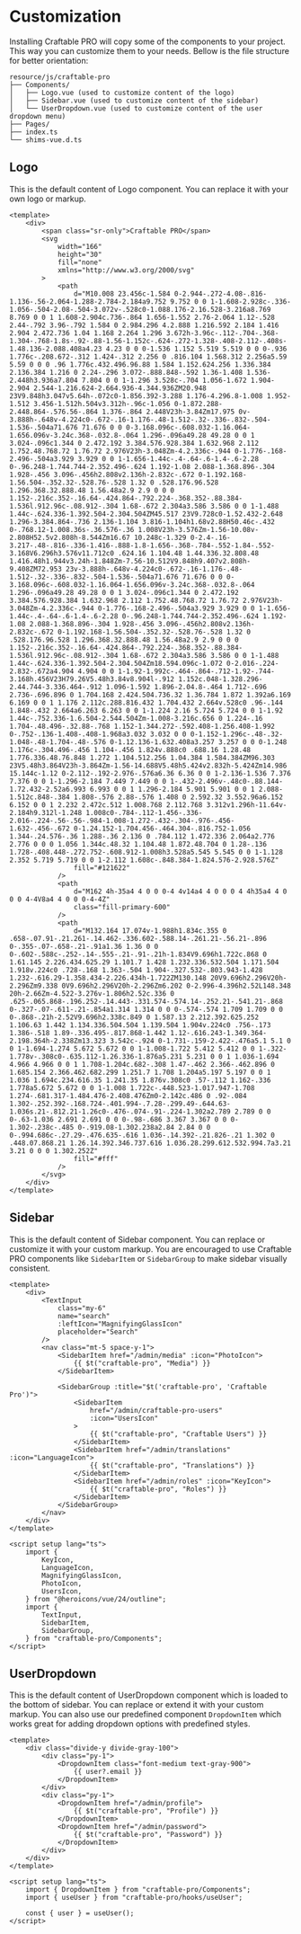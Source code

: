 # Customization

Installing Craftable PRO will copy some of the components to your project. This way you can customize them to your needs. Bellow is the file structure for better orientation:

```
resource/js/craftable-pro
├── Components/
│   ├── Logo.vue (used to customize content of the logo)
│   ├── Sidebar.vue (used to customize content of the sidebar)
│   └── UserDropdown.vue (used to customize content of the user dropdown menu)
├── Pages/
├── index.ts
└── shims-vue.d.ts
```

## Logo

This is the default content of Logo component. You can replace it with your own logo or markup.

```vue filename="resources/js/craftable-pro/Components/Logo.vue"
<template>
    <div>
        <span class="sr-only">Craftable PRO</span>
        <svg
            width="166"
            height="30"
            fill="none"
            xmlns="http://www.w3.org/2000/svg"
        >
            <path
                d="M10.008 23.456c-1.584 0-2.944-.272-4.08-.816-1.136-.56-2.064-1.288-2.784-2.184a9.752 9.752 0 0 1-1.608-2.928c-.336-1.056-.504-2.08-.504-3.072v-.528c0-1.088.176-2.16.528-3.216a8.769 8.769 0 0 1 1.608-2.904c.736-.864 1.656-1.552 2.76-2.064 1.12-.528 2.44-.792 3.96-.792 1.584 0 2.984.296 4.2.888 1.216.592 2.184 1.416 2.904 2.472.736 1.04 1.168 2.264 1.296 3.672h-3.96c-.112-.704-.368-1.304-.768-1.8s-.92-.88-1.56-1.152c-.624-.272-1.328-.408-2.112-.408s-1.48.136-2.088.408a4.23 4.23 0 0 0-1.536 1.152 5.519 5.519 0 0 0-.936 1.776c-.208.672-.312 1.424-.312 2.256 0 .816.104 1.568.312 2.256a5.59 5.59 0 0 0 .96 1.776c.432.496.96.88 1.584 1.152.624.256 1.336.384 2.136.384 1.216 0 2.24-.296 3.072-.888.848-.592 1.36-1.408 1.536-2.448h3.936a7.804 7.804 0 0 1-1.296 3.528c-.704 1.056-1.672 1.904-2.904 2.544-1.216.624-2.664.936-4.344.936ZM20.948 23V9.848h3.047v5.64h-.072c0-1.856.392-3.288 1.176-4.296.8-1.008 1.952-1.512 3.456-1.512h.504v3.312h-.96c-1.056 0-1.872.288-2.448.864-.576.56-.864 1.376-.864 2.448V23h-3.84Zm17.975 0v-3.888h-.648v-4.224c0-.672-.16-1.176-.48-1.512-.32-.336-.832-.504-1.536-.504a71.676 71.676 0 0 0-3.168.096c-.608.032-1.16.064-1.656.096v-3.24c.368-.032.8-.064 1.296-.096a49.28 49.28 0 0 1 3.024-.096c1.344 0 2.472.192 3.384.576.928.384 1.632.968 2.112 1.752.48.768.72 1.76.72 2.976V23h-3.048Zm-4.2.336c-.944 0-1.776-.168-2.496-.504a3.929 3.929 0 0 1-1.656-1.44c-.4-.64-.6-1.4-.6-2.28 0-.96.248-1.744.744-2.352.496-.624 1.192-1.08 2.088-1.368.896-.304 1.928-.456 3.096-.456h2.808v2.136h-2.832c-.672 0-1.192.168-1.56.504-.352.32-.528.76-.528 1.32 0 .528.176.96.528 1.296.368.32.888.48 1.56.48a2.9 2.9 0 0 0 1.152-.216c.352-.16.64-.424.864-.792.224-.368.352-.88.384-1.536l.912.96c-.08.912-.304 1.68-.672 2.304a3.586 3.586 0 0 1-1.488 1.44c-.624.336-1.392.504-2.304.504ZM45.517 23V9.728c0-1.52.432-2.648 1.296-3.384.864-.736 2.136-1.104 3.816-1.104h1.68v2.88H50.46c-.432 0-.768.12-1.008.36s-.36.576-.36 1.008V23h-3.576Zm-1.56-10.08v-2.808H52.5v2.808h-8.544Zm16.67 10.248c-1.329 0-2.4-.16-3.217-.48-.816-.336-1.416-.888-1.8-1.656-.368-.784-.552-1.84-.552-3.168V6.296h3.576v11.712c0 .624.16 1.104.48 1.44.336.32.808.48 1.416.48h1.944v3.24h-1.848Zm-7.56-10.512V9.848h9.407v2.808h-9.408ZM72.953 23v-3.888h-.648v-4.224c0-.672-.16-1.176-.48-1.512-.32-.336-.832-.504-1.536-.504a71.676 71.676 0 0 0-3.168.096c-.608.032-1.16.064-1.656.096v-3.24c.368-.032.8-.064 1.296-.096a49.28 49.28 0 0 1 3.024-.096c1.344 0 2.472.192 3.384.576.928.384 1.632.968 2.112 1.752.48.768.72 1.76.72 2.976V23h-3.048Zm-4.2.336c-.944 0-1.776-.168-2.496-.504a3.929 3.929 0 0 1-1.656-1.44c-.4-.64-.6-1.4-.6-2.28 0-.96.248-1.744.744-2.352.496-.624 1.192-1.08 2.088-1.368.896-.304 1.928-.456 3.096-.456h2.808v2.136h-2.832c-.672 0-1.192.168-1.56.504-.352.32-.528.76-.528 1.32 0 .528.176.96.528 1.296.368.32.888.48 1.56.48a2.9 2.9 0 0 0 1.152-.216c.352-.16.64-.424.864-.792.224-.368.352-.88.384-1.536l.912.96c-.08.912-.304 1.68-.672 2.304a3.586 3.586 0 0 1-1.488 1.44c-.624.336-1.392.504-2.304.504Zm18.594.096c-1.072 0-2.016-.224-2.832-.672a4.904 4.904 0 0 1-1.92-1.992c-.464-.864-.712-1.92-.744-3.168h.456V23H79.26V5.48h3.84v8.904l-.912 1.152c.048-1.328.296-2.44.744-3.336.464-.912 1.096-1.592 1.896-2.04.8-.464 1.712-.696 2.736-.696.896 0 1.704.168 2.424.504.736.32 1.36.784 1.872 1.392a6.169 6.169 0 0 1 1.176 2.112c.288.816.432 1.704.432 2.664v.528c0 .96-.144 1.848-.432 2.664a6.263 6.263 0 0 1-1.224 2.16 5.724 5.724 0 0 1-1.92 1.44c-.752.336-1.6.504-2.544.504Zm-1.008-3.216c.656 0 1.224-.16 1.704-.48.496-.32.88-.768 1.152-1.344.272-.592.408-1.256.408-1.992 0-.752-.136-1.408-.408-1.968a3.032 3.032 0 0 0-1.152-1.296c-.48-.32-1.048-.48-1.704-.48-.576 0-1.12.136-1.632.408a3.257 3.257 0 0 0-1.248 1.176c-.304.496-.456 1.104-.456 1.824v.888c0 .688.16 1.28.48 1.776.336.48.76.848 1.272 1.104.512.256 1.04.384 1.584.384ZM96.303 23V5.48h3.864V23h-3.864Zm-1.56-14.688V5.48h5.424v2.832h-5.424Zm14.986 15.144c-1.12 0-2.112-.192-2.976-.576a6.36 6.36 0 0 1-2.136-1.536 7.376 7.376 0 0 1-1.296-2.184 7.449 7.449 0 0 1-.432-2.496v-.48c0-.88.144-1.72.432-2.52a6.993 6.993 0 0 1 1.296-2.184 5.901 5.901 0 0 1 2.088-1.512c.848-.384 1.808-.576 2.88-.576 1.408 0 2.592.32 3.552.96a6.152 6.152 0 0 1 2.232 2.472c.512 1.008.768 2.112.768 3.312v1.296h-11.64v-2.184h9.312l-1.248 1.008c0-.784-.112-1.456-.336-2.016-.224-.56-.56-.984-1.008-1.272-.432-.304-.976-.456-1.632-.456-.672 0-1.24.152-1.704.456-.464.304-.816.752-1.056 1.344-.24.576-.36 1.288-.36 2.136 0 .784.112 1.472.336 2.064a2.776 2.776 0 0 0 1.056 1.344c.48.32 1.104.48 1.872.48.704 0 1.28-.136 1.728-.408.448-.272.752-.608.912-1.008h3.528a5.545 5.545 0 0 1-1.128 2.352 5.719 5.719 0 0 1-2.112 1.608c-.848.384-1.824.576-2.928.576Z"
                fill="#121622"
            />
            <path
                d="M162 4h-35a4 4 0 0 0-4 4v14a4 4 0 0 0 4 4h35a4 4 0 0 0 4-4V8a4 4 0 0 0-4-4Z"
                class="fill-primary-600"
            />
            <path
                d="M132.164 17.074v-1.988h1.834c.355 0 .658-.07.91-.21.261-.14.462-.336.602-.588.14-.261.21-.56.21-.896 0-.355-.07-.658-.21-.91a1.36 1.36 0 0 0-.602-.588c-.252-.14-.555-.21-.91-.21h-1.834V9.696h1.722c.868 0 1.61.145 2.226.434.625.29 1.101.7 1.428 1.232.336.532.504 1.171.504 1.918v.224c0 .728-.168 1.363-.504 1.904-.327.532-.803.943-1.428 1.232-.616.29-1.358.434-2.226.434h-1.722ZM130.148 20V9.696h2.296V20h-2.296Zm9.338 0V9.696h2.296V20h-2.296Zm6.202 0-2.996-4.396h2.52L148.348 20h-2.66Zm-4.522-3.276v-1.806h2.52c.336 0 .625-.065.868-.196.252-.14.443-.331.574-.574.14-.252.21-.541.21-.868 0-.327-.07-.611-.21-.854a1.314 1.314 0 0 0-.574-.574 1.709 1.709 0 0 0-.868-.21h-2.52V9.696h2.338c.849 0 1.587.13 2.212.392.625.252 1.106.63 1.442 1.134.336.504.504 1.139.504 1.904v.224c0 .756-.173 1.386-.518 1.89-.336.495-.817.868-1.442 1.12-.616.243-1.349.364-2.198.364h-2.338Zm13.323 3.542c-.924 0-1.731-.159-2.422-.476a5.1 5.1 0 0 1-1.694-1.274 5.672 5.672 0 0 1-1.008-1.722 5.412 5.412 0 0 1-.322-1.778v-.308c0-.635.112-1.26.336-1.876a5.231 5.231 0 0 1 1.036-1.694 4.966 4.966 0 0 1 1.708-1.204c.682-.308 1.47-.462 2.366-.462.896 0 1.685.154 2.366.462.682.299 1.251.7 1.708 1.204a5.197 5.197 0 0 1 1.036 1.694c.234.616.35 1.241.35 1.876v.308c0 .57-.112 1.162-.336 1.778a5.672 5.672 0 0 1-1.008 1.722c-.448.523-1.017.947-1.708 1.274-.681.317-1.484.476-2.408.476Zm0-2.142c.486 0 .92-.084 1.302-.252.392-.168.724-.401.994-.7.28-.299.49-.644.63-1.036s.21-.812.21-1.26c0-.476-.074-.91-.224-1.302a2.789 2.789 0 0 0-.63-1.036 2.691 2.691 0 0 0-.98-.686 3.367 3.367 0 0 0-1.302-.238c-.485 0-.919.08-1.302.238a2.84 2.84 0 0 0-.994.686c-.27.29-.476.635-.616 1.036-.14.392-.21.826-.21 1.302 0 .448.07.868.21 1.26.14.392.346.737.616 1.036.28.299.612.532.994.7a3.21 3.21 0 0 0 1.302.252Z"
                fill="#fff"
            />
        </svg>
    </div>
</template>
```

## Sidebar

This is the default content of Sidebar component. You can replace or customize it with your custom markup.
You are encouraged to use Craftable PRO components like `SidebarItem` or `SidebarGroup` to make sidebar visually consistent.

```vue filename="resources/js/craftable-pro/Components/Sidebar.vue"
<template>
    <div>
        <TextInput
            class="my-6"
            name="search"
            :leftIcon="MagnifyingGlassIcon"
            placeholder="Search"
        />
        <nav class="mt-5 space-y-1">
            <SidebarItem href="/admin/media" :icon="PhotoIcon">
                {{ $t("craftable-pro", "Media") }}
            </SidebarItem>

            <SidebarGroup :title="$t('craftable-pro', 'Craftable Pro')">
                <SidebarItem
                    href="/admin/craftable-pro-users"
                    :icon="UsersIcon"
                >
                    {{ $t("craftable-pro", "Craftable Users") }}
                </SidebarItem>
                <SidebarItem href="/admin/translations" :icon="LanguageIcon">
                    {{ $t("craftable-pro", "Translations") }}
                </SidebarItem>
                <SidebarItem href="/admin/roles" :icon="KeyIcon">
                    {{ $t("craftable-pro", "Roles") }}
                </SidebarItem>
            </SidebarGroup>
        </nav>
    </div>
</template>

<script setup lang="ts">
    import {
        KeyIcon,
        LanguageIcon,
        MagnifyingGlassIcon,
        PhotoIcon,
        UsersIcon,
    } from "@heroicons/vue/24/outline";
    import {
        TextInput,
        SidebarItem,
        SidebarGroup,
    } from "craftable-pro/Components";
</script>
```

## UserDropdown

This is the default content of UserDropdown component which is loaded to the bottom of sidebar. You can replace or extend it with your custom markup.
You can also use our predefined component `DropdownItem` which works great for adding dropdown options with predefined styles.

```vue filename="resources/js/craftable-pro/Components/UserDropdown.vue"
<template>
    <div class="divide-y divide-gray-100">
        <div class="py-1">
            <DropdownItem class="font-medium text-gray-900">
                {{ user?.email }}
            </DropdownItem>
        </div>
        <div class="py-1">
            <DropdownItem href="/admin/profile">
                {{ $t("craftable-pro", "Profile") }}
            </DropdownItem>
            <DropdownItem href="/admin/password">
                {{ $t("craftable-pro", "Password") }}
            </DropdownItem>
        </div>
    </div>
</template>

<script setup lang="ts">
    import { DropdownItem } from "craftable-pro/Components";
    import { useUser } from "craftable-pro/hooks/useUser";

    const { user } = useUser();
</script>
```
